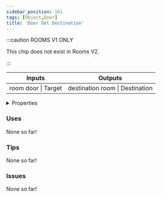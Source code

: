 ```yaml
---
sidebar_position: 161
tags: [Object,Door]
title: 'Door Get Destination'
---
```




:::caution ROOMS V1 ONLY
    
This chip does not exist in Rooms V2.

:::


<IChip uuid="5f0eb749-1c4e-46fb-b2d1-4faaf69446bb"/>

<table><thead><tr><th>Inputs</th><th>Outputs</th></tr></thead><tbody><tr><td>room door | Target</td><td>destination room | Destination</td></tr></tbody></table>

<details>
  <summary>Properties</summary>
  <div>
    <div>
    <table>
      <tbody>
        <tr>
          <td>Is beta required?</td>
          <td>No</td>
        </tr>
        <tr>
          <td>Is chip a trolling risk?</td>
          <td>No</td>
        </tr>
        <tr>
          <td>Is chip a role assignment risk?</td>
          <td>No</td>
        </tr>
        <tr>
          <td>Chip UUID</td>
          <td>5f0eb749-1c4e-46fb-b2d1-4faaf69446bb</td>
        </tr>
        <tr>
          <td>Room availability</td>
          <td>Rooms V1 only</td>
        </tr>
      </tbody>
    </table>
    </div>
  </div>
</details>

### Uses

None so far!

### Tips

None so far!

### Issues

None so far!
